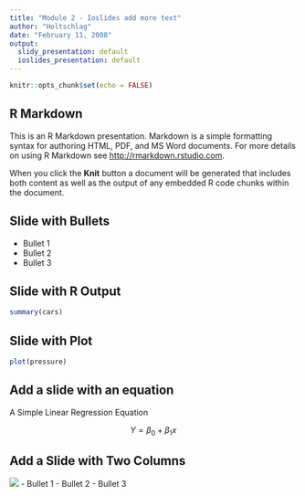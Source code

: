 ```yaml
---
title: "Module 2 - Ioslides add more text"
author: "Holtschlag"
date: "February 11, 2008"
output:
  slidy_presentation: default
  ioslides_presentation: default
---
```


```r
knitr::opts_chunk$set(echo = FALSE)
```

## R Markdown

This is an R Markdown presentation. Markdown is a simple formatting syntax for authoring HTML, PDF, and MS Word documents. For more details on using R Markdown see <http://rmarkdown.rstudio.com>.

When you click the **Knit** button a document will be generated that includes both content as well as the output of any embedded R code chunks within the document.

## Slide with Bullets

- Bullet 1
- Bullet 2
- Bullet 3

## Slide with R Output

```r
summary(cars)
```

## Slide with Plot

```r
plot(pressure)
```


## Add a slide with an equation

A Simple Linear Regression Equation

$$ Y = \beta_0 + \beta_1x$$

## Add a Slide with Two Columns {.columns-2}

![](sunstar/sunstar.png)
- Bullet 1
- Bullet 2
- Bullet 3

